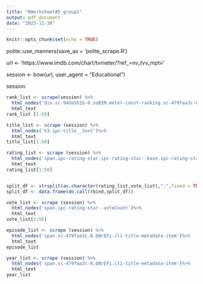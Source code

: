 ```yaml
---
title: "RWorksheet#5_group1"
output: pdf_document
date: "2023-11-30"
---
```


```r
knitr::opts_chunk$set(echo = TRUE)
```


polite::use_manners(save_as = 'polite_scrape.R')

url <- 'https://www.imdb.com/chart/tvmeter/?ref_=nv_tvv_mptv'

session <- bow(url, user_agent = "Educational")

session


```r
rank_list <- scrape(session) %>%
  html_nodes('div.sc-94da5b1b-0.soBIM.meter-const-ranking.sc-479faa3c-6.glWBvR.cli-meter-title-header') %>%
  html_text
rank_list [1:50]

```

```r
title_list <- scrape (session) %>%
  html_nodes('h3.ipc-title__text')%>%
  html_text
title_list[1:50]
```

```r
rating_list <- scrape (session) %>%
  html_nodes('span.ipc-rating-star.ipc-rating-star--base.ipc-rating-star--imdb.ratingGroup--imdb-rating')%>%
  html_text
rating_list[1:50]


split_df <- strsplit(as.character(rating_list,vote_list),".",fixed = TRUE)
split_df <- data.frame(do.call(rbind,split_df))
```

```r
vote_list <- scrape (session) %>%
  html_nodes('span.ipc-rating-star--voteCount')%>%
  html_text
vote_list[1:50]

```

```r
episode_list <- scrape (session) %>%
  html_nodes('span.sc-479faa3c-8.bNrEFi.cli-title-metadata-item')%>%
  html_text
episode_list

```


```r
year_list <- scrape (session) %>%
  html_nodes('span.sc-479faa3c-8.bNrEFi.cli-title-metadata-item')%>%
  html_text
year_list

```